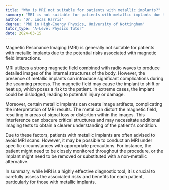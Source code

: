 ```yaml
---
title: "Why is MRI not suitable for patients with metallic implants?"
summary: "MRI is not suitable for patients with metallic implants due to the risk of magnetic field interactions."
author: "Dr. Lucas Harris"
degree: "PhD in High-Energy Physics, University of Nottingham"
tutor_type: "A-Level Physics Tutor"
date: 2024-03-15
---
```


Magnetic Resonance Imaging (MRI) is generally not suitable for patients with metallic implants due to the potential risks associated with magnetic field interactions.

MRI utilizes a strong magnetic field combined with radio waves to produce detailed images of the internal structures of the body. However, the presence of metallic implants can introduce significant complications during the scanning process. The magnetic field may cause the implant to shift or heat up, which poses a risk to the patient. In extreme cases, the implant could be dislodged, leading to potential injury or damage.

Moreover, certain metallic implants can create image artifacts, complicating the interpretation of MRI results. The metal can distort the magnetic field, resulting in areas of signal loss or distortion within the images. This interference can obscure critical structures and may necessitate additional imaging tests to obtain a clearer understanding of the patient's condition.

Due to these factors, patients with metallic implants are often advised to avoid MRI scans. However, it may be possible to conduct an MRI under specific circumstances with appropriate precautions. For instance, the patient might need to be closely monitored throughout the procedure, or the implant might need to be removed or substituted with a non-metallic alternative.

In summary, while MRI is a highly effective diagnostic tool, it is crucial to carefully assess the associated risks and benefits for each patient, particularly for those with metallic implants.
    